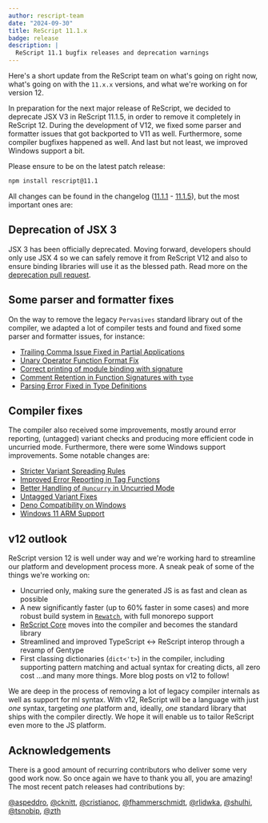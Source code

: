 ```yaml
---
author: rescript-team
date: "2024-09-30"
title: ReScript 11.1.x
badge: release
description: |
  ReScript 11.1 bugfix releases and deprecation warnings
---
```


Here's a short update from the ReScript team on what's going on right now, what's going on with the `11.x.x` versions, and what we're working on for version 12.

In preparation for the next major release of ReScript, we decided to deprecate JSX V3 in ReScript 11.1.5, in order to remove it completely in ReScript 12. During the development of V12, we fixed some parser and formatter issues that got backported to V11 as well. Furthermore, some compiler bugfixes happened as well. And last but not least, we improved Windows support a bit.

Please ensure to be on the latest patch release:

```sh
npm install rescript@11.1
```

All changes can be found in the changelog ([11.1.1](https://github.com/rescript-lang/rescript-compiler/blob/11.0_release/CHANGELOG.md#1111) - [11.1.5](https://github.com/rescript-lang/rescript-compiler/blob/11.0_release/CHANGELOG.md#1115)), but the most important ones are:

## Deprecation of JSX 3

JSX 3 has been officially deprecated. Moving forward, developers should only use JSX 4 so we can safely remove it from ReScript V12 and also to ensure binding libraries will use it as the blessed path. Read more on the [deprecation pull request](https://github.com/rescript-lang/rescript-compiler/pull/7042).

## Some parser and formatter fixes

On the way to remove the legacy `Pervasives` standard library out of the compiler, we adapted a lot of compiler tests and found and fixed some parser and formatter issues, for instance:

- [Trailing Comma Issue Fixed in Partial Applications](https://github.com/rescript-lang/rescript-compiler/pull/6949)
- [Unary Operator Function Format Fix](https://github.com/rescript-lang/rescript-compiler/pull/6953)
- [Correct printing of module binding with signature](https://github.com/rescript-lang/rescript-compiler/pull/6963)
- [Comment Retention in Function Signatures with `type`](https://github.com/rescript-lang/rescript-compiler/pull/6997)
- [Parsing Error Fixed in Type Definitions](https://github.com/rescript-lang/rescript-compiler/pull/7001)

## Compiler fixes

The compiler also received some improvements, mostly around error reporting, (untagged) variant checks and producing more efficient code in uncurried mode. Furthermore, there were some Windows support improvements. Some notable changes are:

- [Stricter Variant Spreading Rules](https://github.com/rescript-lang/rescript-compiler/pull/6980)
- [Improved Error Reporting in Tag Functions](https://github.com/rescript-lang/rescript-compiler/pull/6816)
- [Better Handling of `@uncurry` in Uncurried Mode](https://github.com/rescript-lang/rescript-compiler/pull/6869)
- [Untagged Variant Fixes](https://github.com/rescript-lang/rescript-compiler/pull/6669)
- [Deno Compatibility on Windows](https://github.com/rescript-lang/rescript-compiler/pull/6850)
- [Windows 11 ARM Support](https://github.com/rescript-lang/rescript-compiler/pull/6813)

## v12 outlook

ReScript version 12 is well under way and we're working hard to streamline our platform and development process more. A sneak peak of some of the things we're working on:

- Uncurried only, making sure the generated JS is as fast and clean as possible
- A new significantly faster (up to 60% faster in some cases) and more robust build system in [`Rewatch`](https://github.com/rescript-lang/rewatch), with full monorepo support
- [ReScript Core](https://github.com/rescript-association/rescript-core) moves into the compiler and becomes the standard library
- Streamlined and improved TypeScript \<-> ReScript interop through a revamp of Gentype
- First classing dictionaries (`dict<'t>`) in the compiler, including supporting pattern matching and actual syntax for creating dicts, all zero cost
...and many more things. More blog posts on v12 to follow!

We are deep in the process of removing a lot of legacy compiler internals as well as support for ml syntax. With v12, ReScript will be a language with just _one_ syntax, targeting _one_ platform and, ideally, _one_ standard library that ships with the compiler directly. We hope it will enable us to tailor ReScript even more to the JS platform.

## Acknowledgements

There is a good amount of recurring contributors who deliver some very good work now. So once again we have to thank you all, you are amazing! The most recent patch releases had contributions by:

[@aspeddro](https://github.com/aspeddro), [@cknitt](https://github.com/cknitt), [@cristianoc](https://github.com/cristianoc), [@fhammerschmidt](https://github.com/fhammerschmidt), [@rlidwka](https://github.com/rlidwka), [@shulhi](https://github.com/shulhi), [@tsnobip](https://github.com/tsnobip), [@zth](https://github.com/zth)
